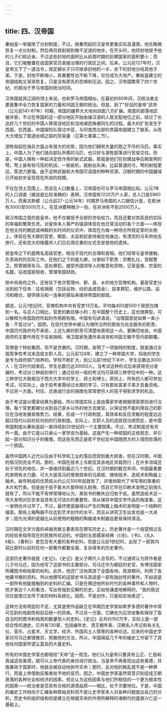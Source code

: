 ```yaml
---
---
---
```

title: 四、汉帝国
---



秦始皇一举废除了分封制度，不过，继秦而起的汉皇帝更重实际且谨慎，他先略微恢复一点分封制，然后再将其削弱到微不足道的地步。在开头时，他将封地授予他的儿子们和近亲，不过这些封地的面积比从前周时期的封建国家的面积要小；而且，它们被散置在由国家官员直接治理的行政区之间。后来，公元前127年时，汉皇帝又下了一道法令，规定嫡长子只可继承封地的一半，余下的封地分给其他子弟。于是，封地不断缩小，其重要性也不断下降，仅仅成为大地产。秦始皇建立的帝国结构又渐渐恢复，只是没有原先的恐惧和压迫。因之，汉帝国繁荣了四个世纪，约相当于罗马帝国的统治时间。

汉帝国就其辽阔的领土来说，也和罗马帝国相似。在最初的60年间，汉统治者主要是集中全力恢复国家的力量和巩固王朝的统治。但是，到了"好战的皇帝"武帝（公元前141-87年）时期，帝国的疆界大大地向四面八方扩展。南面的部落地区被并吞，不过在帝国的这一部分地区开始由操汉语的人居支配地位之前，经过了长达好几个世纪的中国人移居该地区和当地诸民族被同化的过程。最大的扩张发生于西面，在西面，中国探险队穿过中亚，与印度西北部的贵霜帝国建立了联系，从而大大增加了取道丝绸之路的贸易量（见第七章第二节）。

游牧匈奴在骑兵方面占有很大的优势，因为他们拥有大量的取之不尽的马匹。事实上，中国人为了他们骑兵部队所需的马匹，也只好与游牧部落进行贸易交往。但是，中国人拥有一种起决定性作用的新式武器，那就是他们在封建战争后期发明的弩。弩上装有钩弓弦的机括，一板扳机，就射出矢来。比起普通的弓，弩的射程更远，穿透力更强。由于这种武器和大帝国可调度的种种资源，汉朝时期的中国疆域已开始初步呈现现在所具的规模。

不仅在领土范围上，而且在人口数量上，汉帝国也可与罗马帝国相比较。公元1年的人口调查（据说是比较准确的）表明，汉帝国有1220万户人家，总人口是5960万人。而奥古斯都（公元前27-公元14年）时期罗马帝国的人口据估计是，在欧洲有300O至5000万人，在亚洲要稍微少一些，在非洲有不到2000万人。

居汉帝国之首的是皇帝，他不仅被授予全部的世俗权力，而且还要对其臣民的实际的幸福和繁荣负责。对皇帝本人尊严的强调体现在他日常活动的各个方面——体现在他主持的朝廷或神殿的长时间的仪式中，体现在为每一种场合所规定穿的长袍上，体现在有大群的官吏、朝臣、太监和妃妾侍侯在他身边，有漂亮的马车供他去旅行，还有宏大的陵墓供人们日后用庄重的仪式去安放他的遗体。

居皇帝之下的是两名高级官吏，相当于现代的总理和首相。他们经常与皇帝接触，负责政府的实际工作。在他们之下的是九卿，分掌如下职责：宗教礼仪，宫殿警卫，照管御用车马，惩处罪犯，接受外国领导人的敬意和贡物，记录皇族、宗室的名籍，征收国家税收，管理帝国财政。

除中央政府之外，还有往下依次管理州、郡、县、乡的地方官僚机构。基层官吏分派到如下任务：征收捐税（包括谷物、纺织品或现金），捉拿罪犯，维护公路、运河和粮仓，提供驿马和一连串的驿站来维持帝国的邮政。

据说，公元1世纪时，官僚机构中共有官吏13万名，平均每400或500个居民仅摊到一名。与总人口相比，官吏的数目够小的；在中国整个历史上，这也很典型，可以解释为帝国政府所起的作用颇有限。中国有句谚语说，"治理国家犹如煮一条小鱼：不宜过分"。因而，在现代世界中被认为理所当然的那些为社会服务的职责，中国历代政府均不承担，上述九卿的职责可清楚地表明这一点。更确切地说，中国政府的主要作用在于征收捐税、保卫国家免遭外来进攻和巩固王朝不受内部颠覆。

官僚是个特权集团，但不是世袭的。汉时期，发明了一项独特的制度，就是通过全国竞争性考试来选拔文职人员。公元前124年，建立了一种帝国大学，招收的学生是专为政府部门培养的。学校不断扩大，到公元前1世纪下半叶，学生总数达3000人；在汉时代结束前，学生总数已达30000人。当考试这种形式后来获得充分发展时，考试分三种级别举行；通过任何一级的考试均可获得三种学位中的一种。这三种学位大致相当于西方大学中的学土、硕士和博士。原则上，所有的人都可参加考试，可实际上，由于投考者需经过长期的学习，只有那些富家子弟才具备资格。不过另一方面，村庄、氏族或行会的捐赠也常常使穷人的孩子得到求学的机会。

由于考试是以儒家经典为基础，所以帝国实际上是由儒家学者根据德家原则进行治理。每个官吏都被分派到自己家乡以外的地方去做官，以保证他不能利用自己的职位在当地发展家族势力。结果，形成一个行政制度，其效率和反应灵敏的程度远远超过现代以前的任何别的行政制度。实际上，文职人员的选拔视功绩而定，是中国帝国制度从秦始皇起一直持续到20世纪的一个主要因素。不过，考试制度还有另外一面。由于它是以只承认一家学说为基础，这就产生一种顽固的正统观念，并引起一部分知识分子的傲慢，而这些东西正是若干世纪后中国随西方的入侵而败落的一个原因。

虽然中国跨入近代以后由于科学和工业的落后而受到极大损害，但在汉时期，中国的情况则完全不同。那时，中国在技术上与欧亚其余地区并肩而行；在许多领域还处于领先的地位，并一直维持到最近几个世纪。在汉时期的数百年间，中国最重要的发明有水力磨、可大大提高马的使用效率的马肩轭、铸铁技术、造纸术和陶器上釉术。破布制成的优质纸从约公元100年起就有了，并很快取代了书写用的笨重的木片和竹条。但是由于纸不象木片那样经久耐用，而且它早在印刷术发明之前很久就有了，所以不能不有悖常理地认为，某些书的散失应归咎于纸。虽然造纸术这一伟大发明对后世来说具有无可估价的重要性，但从保存中国文学作品的角度看，这一发明也许过早了。不过，最终使瓷器得以产生的陶器上釉术的发明是一个纯粹的福音。那些上釉陶器不仅达到艺术创作的水平，而且从讲究卫生出发也是一大进步；因为光滑的瓷器比从前使用的粗糙的陶器或木制器皿更易保持清洁。

汉时期在文学方面的卓越贡献主要表现在撰写历史上。历史著作是一个指望用过去的经验来指导现在的民族所欢迎的。中国的五部儒家经典（《诗》、《书》、《礼》、《易》、《春秋》）里包含有大量的各种史料。但是公元前1世纪时，出现了一部其内容比那时以前的任何一部著作都要全面、复杂得多的历史著作。

这部历史著作就是《史记》。《史记》是父子两代人合写的，不过通常认为原作者是儿子司马迁，因为他写了这部书的主要部分。司马迁作为朝廷的史官，有博览国家所藏图书和档案的权利。此外，他还广泛地周游了全国各地，周游期间，利用了各地藏书楼的资料。所以他撰写的这部史书与其说是一部有独创性的著作，不如说是一部所有他能接触到的史料的汇编。只是在撰述他所处时代的各种事件和人物时，他才表达个人的看法，写出有独到见解的历史。正如他谦虚地解释的，"我的叙述仅仅是使过去传下来的材料系统化。因而，不是创作，只是如实地表述"。

这种方法有明显的不足，尤其是使作品缺乏在早期历史学家如希罗多德的著作中常可见到的戏剧性和前后统一的风格。不过另一方面，它确也为后世收集和保存了取自当时的图书和档案的数量惊人的史料。《史记》总共约150万字，实际上是一部综合性的通史。它共有130章，包括编年史、清王朝年表、汉朝名人传记和有关礼仪、音乐、占星术、天文学、经济、外国风土人情等的各种论述。后来的中国史学家对司马迁都很推崇，照搬他的方法，所以，中国绵延几千年的编史工作留下了其他任何国家所望尘莫及的大量史料。

所有的中国史学家也都相信"天命"这一观念。他们认为皇帝只要具有公正、仁慈和真诚这些美德，就可以上帝代表的身份进行统治。当皇帝不再表现出这些美德，并施暴政于国家时，他就会被自动地剥夺天命；那时，反对他的叛乱就不是一种罪行，而是上帝借助反叛者给予他的惩罚。因之，中国史学家虽然常意识到促成王朝衰落的各种社会和经济的因素，但总认为这些因素与他们所相信的一个更为根本性的因素——统治者是否具有合格的道德品质——相比，处于次要地位。于是，中国的编史工作倾向于汇编各种原始资料而不是让史学家本人对各种问题提出自己的分析。而史书的组织结构则是建立在根据天命的作用所解释的诸朝代的盛衰兴亡这一基础上。